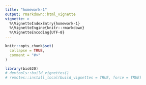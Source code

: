 ```yaml
---
title: "homework-1"
output: rmarkdown::html_vignette
vignette: >
  %\VignetteIndexEntry{homework-1}
  %\VignetteEngine{knitr::rmarkdown}
  %\VignetteEncoding{UTF-8}
---
```


```r
knitr::opts_chunk$set(
  collapse = TRUE,
  comment = "#>"
)
```

```r
library(bis620)
# devtools::build_vignettes()
# remotes::install_local(build_vignettes = TRUE, force = TRUE)
```

